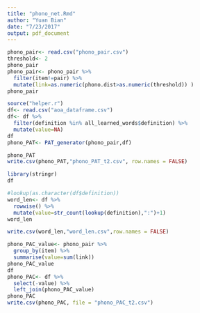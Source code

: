 ```yaml
---
title: "phono_net.Rmd"
author: "Yuan Bian"
date: "7/23/2017"
output: pdf_document
---
```


```r
phono_pair<- read.csv("phono_pair.csv")
threshold<- 2
phono_pair
phono_pair<- phono_pair %>% 
  filter(item!=pair) %>% 
  mutate(link=as.numeric(phono.dist>as.numeric(threshold)) )
phono_pair
```

```r
source("helper.r")
df<- read.csv("aoa_dataframe.csv")
df<- df %>% 
  filter(definition %in% all_learned_words$definition) %>% 
  mutate(value=NA)
df
phono_PAT<- PAT_generator(phono_pair,df)

```

```r
phono_PAT
write.csv(phono_PAT,"phono_PAT_t2.csv", row.names = FALSE)
```

```r
library(stringr)
df

#lookup(as.character(df$definition))
word_len<- df %>% 
  rowwise() %>% 
  mutate(value=str_count(lookup(definition),":")+1)
word_len

write.csv(word_len,"word_len.csv",row.names = FALSE)
```

```r
phono_PAC_value<- phono_pair %>%
  group_by(item) %>%
  summarise(value=sum(link))
phono_PAC_value
df
phono_PAC<- df %>%
  select(-value) %>%
  left_join(phono_PAC_value)
phono_PAC
write.csv(phono_PAC, file = "phono_PAC_t2.csv")
```



